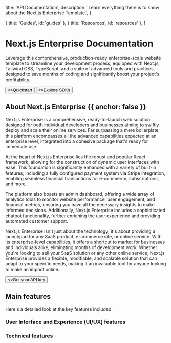 
  title: 'API Documentation',
  description:
    'Learn everything there is to know about the Next.js Enterprise Template.',
}

  { title: 'Guides', id: 'guides' },
  { title: 'Resources', id: 'resources' },
]

<HeroPattern />

# Next.js Enterprise Documentation

Leverage this comprehensive, production-ready enterprise-scale website template to streamline your development process, equipped with Next.js, Tailwind CSS, TypeScript, and a suite of advanced tools and practices, designed to save months of coding and significantly boost your project's profitability.

<div className="not-prose mb-16 mt-6 flex gap-3">
  <Button href="/quickstart" arrow="right">
    <>Quickstart</>
  </Button>
  <Button href="/sdks" variant="outline">
    <>Explore SDKs</>
  </Button>
</div>

## About Next.js Enterprise {{ anchor: false }}

Next.js Enterprise is a comprehensive, ready-to-launch web solution designed for both individual developers and businesses aiming to swiftly deploy and scale their online services. Far surpassing a mere boilerplate, this platform encompasses all the advanced capabilities expected at an enterprise level, integrated into a cohesive package that's ready for immediate use.

At the heart of Next.js Enterprise lies the robust and popular React framework, allowing for the construction of dynamic user interfaces with ease. This foundation is significantly enhanced with a variety of built-in features, including a fully configured payment system via Stripe integration, enabling seamless financial transactions for e-commerce, subscriptions, and more.

The platform also boasts an admin dashboard, offering a wide array of analytics tools to monitor website performance, user engagement, and financial metrics, ensuring you have all the necessary insights to make informed decisions. Additionally, Next.js Enterprise includes a sophisticated chatbot functionality, further enriching the user experience and providing automated customer support.

Next.js Enterprise isn't just about the technology; it's about providing a launchpad for any SaaS product, e-commerce site, or online service. With its enterprise-level capabilities, it offers a shortcut to market for businesses and individuals alike, eliminating months of development work. Whether you're looking to sell your SaaS solution or any other online service, Next.js Enterprise provides a flexible, modifiable, and scalable solution that can adapt to your specific needs, making it an invaluable tool for anyone looking to make an impact online.

<div className="not-prose">
  <Button href="/sdks" variant="text" arrow="right">
    <>Get your API key</>
  </Button>
</div>

## Main features

Here's a detailed look at the key features included:

### User Interface and Experience (UI/UX) features

<Table type="ui" />

### Technical features

<Table type="technical" />

<Guides />

<Resources />
